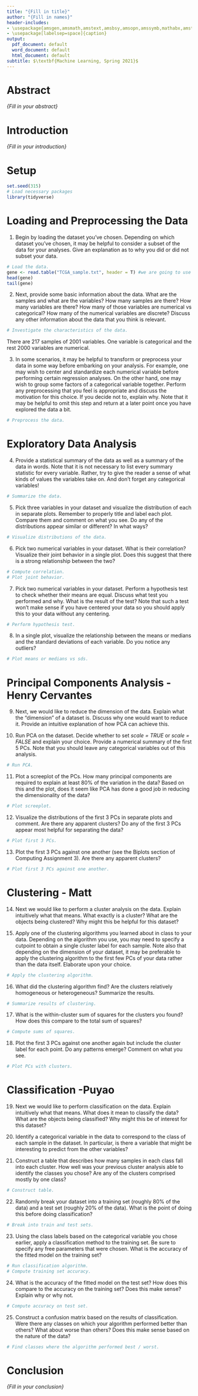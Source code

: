 ```yaml
---
title: "{Fill in title}"
author: "{Fill in names}"
header-includes:
- \usepackage{amsgen,amsmath,amstext,amsbsy,amsopn,amssymb,mathabx,amsthm,bm,bbm}
- \usepackage[labelsep=space]{caption}
output:
  pdf_document: default
  word_document: default
  html_document: default
subtitle: $\textbf{Machine Learning, Spring 2021}$
---
```


# Abstract
*{Fill in your abstract}*

# Introduction
*{Fill in your introduction}*

# Setup
```r
set.seed(315)
# Load necessary packages
library(tidyverse)
```


# Loading and Preprocessing the Data
1. Begin by loading the dataset you've chosen. Depending on which dataset you've chosen, it may be helpful to consider a subset of the data for your analyses. Give an explanation as to why you did or did not subset your data.
```r
# Load the data.
gene <- read.table("TCGA_sample.txt", header = T) #we are going to use this dataset
head(gene)
tail(gene)
```

2. Next, provide some basic information about the data. What are the samples and what are the variables? How many samples are there? How many variables are there? How many of those variables are numerical vs categorical? How many of the numerical variables are discrete? Discuss any other information about the data that you think is relevant.
```r
# Investigate the characteristics of the data.
```
There are 217 samples of 2001 variables. One variable is categorical and the rest 2000 variables are numerical.

3. In some scenarios, it may be helpful to transform or preprocess your data in some way before embarking on your analysis. For example, one may wish to center and standardize each numerical variable before performing certain regression analyses. On the other hand, one may wish to group some factors of a categorical variable together. Perform any preprocessing that you feel is appropriate and discuss the motivation for this choice. If you decide not to, explain why. Note that it may be helpful to omit this step and return at a later point once you have explored the data a bit.
```r
# Preprocess the data.
```


# Exploratory Data Analysis
4. Provide a statistical summary of the data as well as a summary of the data in words. Note that it is not necessary to list every summary statistic for every variable. Rather, try to give the reader a sense of what kinds of values the variables take on. And don't forget any categorical variables!
```r
# Summarize the data.
```

5. Pick three variables in your dataset and visualize the distribution of each in separate plots. Remember to properly title and label each plot. Compare them and comment on what you see. Do any of the distributions appear similar or different? In what ways?
```r
# Visualize distributions of the data.
```


6. Pick two numerical variables in your dataset. What is their correlation? Visualize their joint behavior in a single plot. Does this suggest that there is a strong relationship between the two?
```r
# Compute correlation.
# Plot joint behavior.
```

7. Pick two numerical variables in your dataset. Perform a hypothesis test to check whether their means are equal. Discuss what test you performed and why. What is the result of the test? Note that such a test won't make sense if you have centered your data so you should apply this to your data without any centering.
```r
# Perform hypothesis test.
```

8. In a single plot, visualize the relationship between the means or medians and the standard deviations of each variable. Do you notice any outliers? 
```r
# Plot means or medians vs sds.
```

# Principal Components Analysis - Henry Cervantes
9. Next, we would like to reduce the dimension of the data. Explain what the "dimension" of a dataset is. Discuss why one would want to reduce it. Provide an intuitive explanation of how PCA can achieve this.

10. Run PCA on the dataset. Decide whether to set *scale = TRUE* or *scale = FALSE* and explain your choice. Provide a numerical summary of the first 5 PCs. Note that you should leave any categorical variables out of this analysis.
```r
# Run PCA.
```

11. Plot a screeplot of the PCs. How many principal components are required to explain at least 80% of the variation in the data? Based on this and the plot, does it seem like PCA has done a good job in reducing the dimensionality of the data?
```r
# Plot screeplot.
```

12. Visualize the distributions of the first 3 PCs in separate plots and comment. Are there any apparent clusters? Do any of the first 3 PCs appear most helpful for separating the data?
```r
# Plot first 3 PCs.
```


13. Plot the first 3 PCs against one another (see the Biplots section of Computing Assignment 3). Are there any apparent clusters?
```r
# Plot first 3 PCs against one another.
```

# Clustering - Matt
14. Next we would like to perform a cluster analysis on the data. Explain intuitively what that means. What exactly is a cluster? What are the objects being clustered? Why might this be helpful for this dataset?

15. Apply one of the clustering algorithms you learned about in class to your data. Depending on the algorithm you use, you may need to specify a cutpoint to obtain a single cluster label for each sample. Note also that depending on the dimension of your dataset, it may be preferable to apply the clustering algorithm to the first few PCs of your data rather than the data itself. Elaborate upon your choice.
```r
# Apply the clustering algorithm.
```

16. What did the clustering algorithm find? Are the clusters relatively homogeneous or heterogeneous? Summarize the results.
```r
# Summarize results of clustering.
```

17. What is the within-cluster sum of squares for the clusters you found? How does this compare to the total sum of squares?
```r
# Compute sums of squares.
```

18. Plot the first 3 PCs against one another again but include the cluster label for each point. Do any patterns emerge? Comment on what you see.
```r
# Plot PCs with clusters.
```

# Classification -Puyao
19. Next we would like to perform classification on the data. Explain intuitively what that means. What does it mean to classify the data? What are the objects being classified? Why might this be of interest for this dataset?

20. Identify a categorical variable in the data to correspond to the class of each sample in the dataset. In particular, is there a variable that might be interesting to predict from the other variables?

21. Construct a table that describes how many samples in each class fall into each cluster. How well was your previous cluster analysis able to identify the classes you chose? Are any of the clusters comprised mostly by one class?
```r
# Construct table.
```

22. Randomly break your dataset into a training set (roughly 80% of the data) and a test set (roughly 20% of the data). What is the point of doing this before doing classification?
```r
# Break into train and test sets.
```

23. Using the class labels based on the categorical variable you chose earlier, apply a classification method to the training set. Be sure to specify any free parameters that were chosen. What is the accuracy of the fitted model on the training set?
```r
# Run classification algorithm.
# Compute training set accuracy.
```

24. What is the accuracy of the fitted model on the test set? How does this compare to the accuracy on the training set? Does this make sense? Explain why or why not.
```r
# Compute accuracy on test set.
```

25. Construct a confusion matrix based on the results of classification. Were there any classes on which your algorithm performed better than others? What about worse than others? Does this make sense based on the nature of the data?
```r
# Find classes where the algorithm performed best / worst.
```


# Conclusion
*{Fill in your conclusion}*

